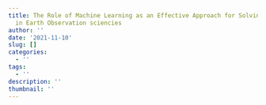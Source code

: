 ```yaml
---
title: The Role of Machine Learning as an Effective Approach for Solving Problems
  in Earth Observation sciencies
author: ''
date: '2021-11-10'
slug: []
categories:
  - ''
tags:
  - ''
description: ''
thumbnail: ''
---
```

